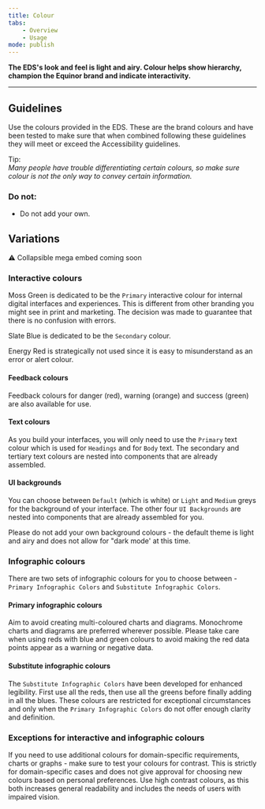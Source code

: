 ```yaml
---
title: Colour
tabs:
    - Overview
    - Usage
mode: publish
---
```



**The EDS's look and feel is light and airy. Colour helps show hierarchy, champion the Equinor brand and indicate interactivity.**
<!--One to two sentences as an introduction to the component-->

***

## Guidelines
<!--List how to use it, sizes, widths, grid interactions, color allowances -->

Use the colours provided in the EDS. These are the brand colours and have been tested to make sure that when combined following these guidelines they will meet or exceed the Accessibility guidelines.

Tip:  
_Many people have trouble differentiating certain colours, so make sure colour is not the only way to convey certain information._



### Do not:  
<!--Bullet point list if needed -->
* Do not add your own. 


## Variations 

:warning: Collapsible mega embed coming soon


<!--One ### heading per frame in Figma, explaining each component in that frame. One 'content' section per variation if needed -->

### Interactive colours


Moss Green is dedicated to be the `Primary` interactive colour for internal digital interfaces and experiences. 
This is different from other branding you might see in print and marketing. The decision was made to guarantee that there is no confusion with errors. 

Slate Blue is dedicated to be the `Secondary` colour. 

Energy Red is strategically not used since it is easy to misunderstand as an error or alert colour.


#### Feedback colours

Feedback colours for danger (red), warning (orange) and success (green) are also available for use.

#### Text colours

As you build your interfaces, you will only need to use the `Primary` text colour which is used for `Headings` and for `Body` text. 
The secondary and tertiary text colours are nested into components that are already assembled.


#### UI backgrounds

You can choose between `Default` (which is white) or `Light` and `Medium` greys for the background of your interface. 
The other four `UI Backgrounds` are nested into components that are already assembled for you.  

Please do not add your own background colours - the default theme is light and airy and does not allow for "dark mode' at this time.


### Infographic colours 

There are two sets of infographic colours for you to choose between - `Primary Infographic Colors` and `Substitute Infographic Colors`. 


#### Primary infographic colours 

Aim to avoid creating multi-coloured charts and diagrams. Monochrome charts and diagrams are preferred wherever possible. Please take care when using reds with blue and green colours to avoid making the red data points appear as a warning or negative data. 


#### Substitute infographic colours

The `Substitute Infographic Colors` have been developed for enhanced legibility. First use all the reds, then use all the greens before finally adding in all the blues. 
These colours are restricted for exceptional circumstances and only when the `Primary Infographic Colors` do not offer enough clarity and definition. 


### Exceptions for interactive and infographic colours

If you need to use additional colours for domain-specific requirements, charts or graphs - make sure to test your colours for contrast. 
This is strictly for domain-specific cases and does not give approval for choosing new colours based on personal preferences. 
Use high contrast colours, as this both increases general readability and includes the needs of users with impaired vision. 
